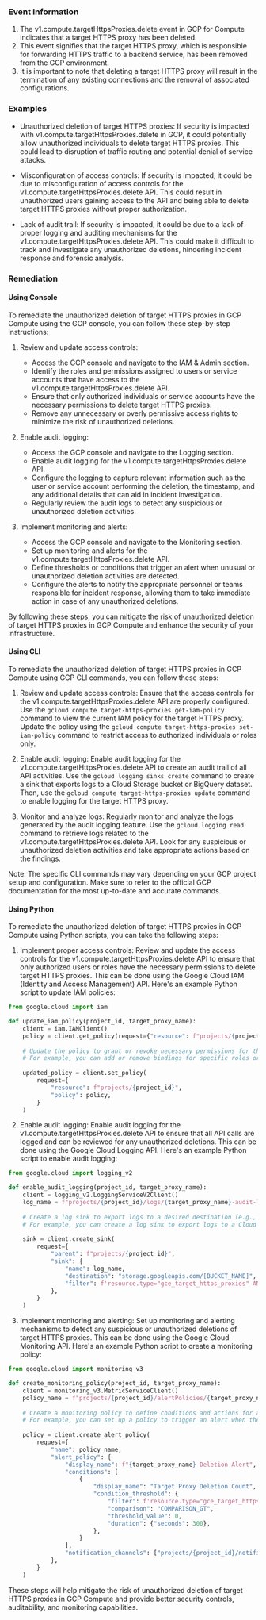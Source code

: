 
### Event Information

1. The v1.compute.targetHttpsProxies.delete event in GCP for Compute indicates that a target HTTPS proxy has been deleted.
2. This event signifies that the target HTTPS proxy, which is responsible for forwarding HTTPS traffic to a backend service, has been removed from the GCP environment.
3. It is important to note that deleting a target HTTPS proxy will result in the termination of any existing connections and the removal of associated configurations.


### Examples

- Unauthorized deletion of target HTTPS proxies: If security is impacted with v1.compute.targetHttpsProxies.delete in GCP, it could potentially allow unauthorized individuals to delete target HTTPS proxies. This could lead to disruption of traffic routing and potential denial of service attacks.

- Misconfiguration of access controls: If security is impacted, it could be due to misconfiguration of access controls for the v1.compute.targetHttpsProxies.delete API. This could result in unauthorized users gaining access to the API and being able to delete target HTTPS proxies without proper authorization.

- Lack of audit trail: If security is impacted, it could be due to a lack of proper logging and auditing mechanisms for the v1.compute.targetHttpsProxies.delete API. This could make it difficult to track and investigate any unauthorized deletions, hindering incident response and forensic analysis.

### Remediation

#### Using Console

To remediate the unauthorized deletion of target HTTPS proxies in GCP Compute using the GCP console, you can follow these step-by-step instructions:

1. Review and update access controls:
   - Access the GCP console and navigate to the IAM & Admin section.
   - Identify the roles and permissions assigned to users or service accounts that have access to the v1.compute.targetHttpsProxies.delete API.
   - Ensure that only authorized individuals or service accounts have the necessary permissions to delete target HTTPS proxies.
   - Remove any unnecessary or overly permissive access rights to minimize the risk of unauthorized deletions.

2. Enable audit logging:
   - Access the GCP console and navigate to the Logging section.
   - Enable audit logging for the v1.compute.targetHttpsProxies.delete API.
   - Configure the logging to capture relevant information such as the user or service account performing the deletion, the timestamp, and any additional details that can aid in incident investigation.
   - Regularly review the audit logs to detect any suspicious or unauthorized deletion activities.

3. Implement monitoring and alerts:
   - Access the GCP console and navigate to the Monitoring section.
   - Set up monitoring and alerts for the v1.compute.targetHttpsProxies.delete API.
   - Define thresholds or conditions that trigger an alert when unusual or unauthorized deletion activities are detected.
   - Configure the alerts to notify the appropriate personnel or teams responsible for incident response, allowing them to take immediate action in case of any unauthorized deletions.

By following these steps, you can mitigate the risk of unauthorized deletion of target HTTPS proxies in GCP Compute and enhance the security of your infrastructure.

#### Using CLI

To remediate the unauthorized deletion of target HTTPS proxies in GCP Compute using GCP CLI commands, you can follow these steps:

1. Review and update access controls: Ensure that the access controls for the v1.compute.targetHttpsProxies.delete API are properly configured. Use the `gcloud compute target-https-proxies get-iam-policy` command to view the current IAM policy for the target HTTPS proxy. Update the policy using the `gcloud compute target-https-proxies set-iam-policy` command to restrict access to authorized individuals or roles only.

2. Enable audit logging: Enable audit logging for the v1.compute.targetHttpsProxies.delete API to create an audit trail of all API activities. Use the `gcloud logging sinks create` command to create a sink that exports logs to a Cloud Storage bucket or BigQuery dataset. Then, use the `gcloud compute target-https-proxies update` command to enable logging for the target HTTPS proxy.

3. Monitor and analyze logs: Regularly monitor and analyze the logs generated by the audit logging feature. Use the `gcloud logging read` command to retrieve logs related to the v1.compute.targetHttpsProxies.delete API. Look for any suspicious or unauthorized deletion activities and take appropriate actions based on the findings.

Note: The specific CLI commands may vary depending on your GCP project setup and configuration. Make sure to refer to the official GCP documentation for the most up-to-date and accurate commands.

#### Using Python

To remediate the unauthorized deletion of target HTTPS proxies in GCP Compute using Python scripts, you can take the following steps:

1. Implement proper access controls: Review and update the access controls for the v1.compute.targetHttpsProxies.delete API to ensure that only authorized users or roles have the necessary permissions to delete target HTTPS proxies. This can be done using the Google Cloud IAM (Identity and Access Management) API. Here's an example Python script to update IAM policies:

```python
from google.cloud import iam

def update_iam_policy(project_id, target_proxy_name):
    client = iam.IAMClient()
    policy = client.get_policy(request={"resource": f"projects/{project_id}"})
    
    # Update the policy to grant or revoke necessary permissions for the target proxy
    # For example, you can add or remove bindings for specific roles or users
    
    updated_policy = client.set_policy(
        request={
            "resource": f"projects/{project_id}",
            "policy": policy,
        }
    )
```

2. Enable audit logging: Enable audit logging for the v1.compute.targetHttpsProxies.delete API to ensure that all API calls are logged and can be reviewed for any unauthorized deletions. This can be done using the Google Cloud Logging API. Here's an example Python script to enable audit logging:

```python
from google.cloud import logging_v2

def enable_audit_logging(project_id, target_proxy_name):
    client = logging_v2.LoggingServiceV2Client()
    log_name = f"projects/{project_id}/logs/{target_proxy_name}-audit-log"
    
    # Create a log sink to export logs to a desired destination (e.g., Cloud Storage, BigQuery)
    # For example, you can create a log sink to export logs to a Cloud Storage bucket
    
    sink = client.create_sink(
        request={
            "parent": f"projects/{project_id}",
            "sink": {
                "name": log_name,
                "destination": "storage.googleapis.com/[BUCKET_NAME]",
                "filter": f'resource.type="gce_target_https_proxies" AND log_name="projects/{project_id}/logs/cloudaudit.googleapis.com%2Factivity"',
            },
        }
    )
```

3. Implement monitoring and alerting: Set up monitoring and alerting mechanisms to detect any suspicious or unauthorized deletions of target HTTPS proxies. This can be done using the Google Cloud Monitoring API. Here's an example Python script to create a monitoring policy:

```python
from google.cloud import monitoring_v3

def create_monitoring_policy(project_id, target_proxy_name):
    client = monitoring_v3.MetricServiceClient()
    policy_name = f"projects/{project_id}/alertPolicies/{target_proxy_name}-policy"
    
    # Create a monitoring policy to define conditions and actions for alerting
    # For example, you can set up a policy to trigger an alert when the deletion count exceeds a certain threshold
    
    policy = client.create_alert_policy(
        request={
            "name": policy_name,
            "alert_policy": {
                "display_name": f"{target_proxy_name} Deletion Alert",
                "conditions": [
                    {
                        "display_name": "Target Proxy Deletion Count",
                        "condition_threshold": {
                            "filter": f'resource.type="gce_target_https_proxies" AND log_name="projects/{project_id}/logs/cloudaudit.googleapis.com%2Factivity" AND protoPayload.methodName="v1.compute.targetHttpsProxies.delete"',
                            "comparison": "COMPARISON_GT",
                            "threshold_value": 0,
                            "duration": {"seconds": 300},
                        },
                    }
                ],
                "notification_channels": ["projects/{project_id}/notificationChannels/[CHANNEL_ID]"],
            },
        }
    )
```

These steps will help mitigate the risk of unauthorized deletion of target HTTPS proxies in GCP Compute and provide better security controls, auditability, and monitoring capabilities.

